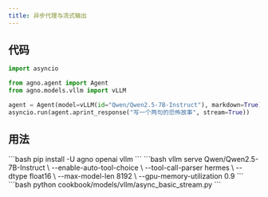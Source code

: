 ```yaml
---
title: 异步代理与流式输出
---
```


## 代码

```python cookbook/models/vllm/async_basic_stream.py
import asyncio

from agno.agent import Agent
from agno.models.vllm import vLLM

agent = Agent(model=vLLM(id="Qwen/Qwen2.5-7B-Instruct"), markdown=True)
asyncio.run(agent.aprint_response("写一个两句的恐怖故事", stream=True))
```

## 用法

<Steps>
  <Snippet file="create-venv-step.mdx" />

  <Step title="安装库">
    ```bash
    pip install -U agno openai vllm
    ```
  </Step>

  <Step title="启动 vLLM 服务器">
    ```bash
    vllm serve Qwen/Qwen2.5-7B-Instruct \
        --enable-auto-tool-choice \
        --tool-call-parser hermes \
        --dtype float16 \
        --max-model-len 8192 \
        --gpu-memory-utilization 0.9
    ```
  </Step>

  <Step title="运行代理">
    ```bash
    python cookbook/models/vllm/async_basic_stream.py
    ```
  </Step>
</Steps>
